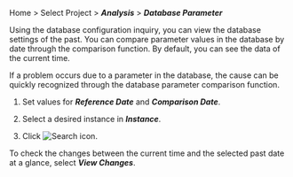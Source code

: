 Home > Select Project > **_Analysis_** > **_Database Parameter_**

Using the database configuration inquiry, you can view the database settings of the past. You can compare parameter values in the database by date through the comparison function. By default, you can see the data of the current time. 

If a problem occurs due to a parameter in the database, the cause can be quickly recognized through the database parameter comparison function.

<ProdImg img='db-databaseparameter.png' desc='Database parameter'/>

1.  Set values for **_Reference Date_** and **_Comparison Date_**.

2.  Select a desired instance in **_Instance_**. 

3.  Click ![Search icon](/img/ico-btn-search.png). 

To check the changes between the current time and the selected past date at a glance, select **_View Changes_**.

